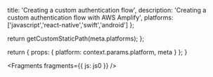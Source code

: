                   
  title: 'Creating a custom authentication flow',
  description: 'Creating a custom authentication flow with AWS Amplify',
  platforms: ['javascript','react-native','swift','android']
};

  return getCustomStaticPath(meta.platforms);
};

  return {
    props: {
      platform: context.params.platform,
      meta
    }
  };
}
          



<Fragments fragments={{ js: js0 }} />

